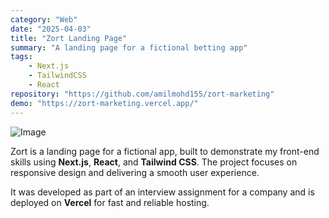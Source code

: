 ```yaml
---
category: "Web"
date: "2025-04-03"
title: "Zort Landing Page"
summary: "A landing page for a fictional betting app"
tags:
    - Next.js
    - TailwindCSS
    - React
repository: "https://github.com/amilmohd155/zort-marketing"
demo: "https://zort-marketing.vercel.app/"
---
```


![Image](og.webp)

Zort is a landing page for a fictional app, built to demonstrate my front-end skills using **Next.js**, **React**, and **Tailwind CSS**. The project focuses on responsive design and delivering a smooth user experience.

It was developed as part of an interview assignment for a company and is deployed on **Vercel** for fast and reliable hosting.
